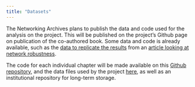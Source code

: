 ```yaml
---
title: "Datasets"
---
```


The Networking Archives plans to publish the data and code used for the analysis on the project. This will be published on the project's Github page on publication of the co-authored book. Some data and code is already available, such as the [data to replicate the results](https://github.com/networkingarchives/network_robustness_ca_article) from an [article looking at network robustness](https://culturalanalytics.org/article/25943-the-measure-of-the-archive-the-ro-bustness-of-network-analysis-in-early-modern-correspondence). 

The code for each individual chapter will be made available on this [Github repository](https://github.com/networkingarchives/Book-Chapters), and the data files used by the project [here](https://github.com/networkingarchives/networking-archives-data), as well as an institutional repository for long-term storage. 